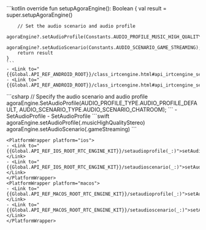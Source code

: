 <PlatformWrapper platform="android">
    ```kotlin
    override fun setupAgoraEngine(): Boolean {
        val result = super.setupAgoraEngine()

        // Set the audio scenario and audio profile
        agoraEngine?.setAudioProfile(Constants.AUDIO_PROFILE_MUSIC_HIGH_QUALITY_STEREO);
        agoraEngine?.setAudioScenario(Constants.AUDIO_SCENARIO_GAME_STREAMING);
        return result
    }
    ```
    - <Link to="{{Global.API_REF_ANDROID_ROOT}}/class_irtcengine.html#api_irtcengine_setaudioprofile2">setAudioProfile</Link>
    - <Link to="{{Global.API_REF_ANDROID_ROOT}}/class_irtcengine.html#api_irtcengine_setaudioscenario">setAudioScenario</Link>
</PlatformWrapper>
<PlatformWrapper platform="unity">
    ```csharp
    // Specify the audio scenario and audio profile
    agoraEngine.SetAudioProfile(AUDIO_PROFILE_TYPE.AUDIO_PROFILE_DEFAULT, AUDIO_SCENARIO_TYPE.AUDIO_SCENARIO_CHATROOM);
    ```
<ProductWrapper notAllowed="voice-calling">
    - <Link to="{{Global.API_REF_UNITY_ROOT}}/class_irtcengine.html#api_irtcengine_setaudioprofile">SetAudioProfile</Link>
</ProductWrapper>
<ProductWrapper product="voice-calling">
    - <Link to="{{Global.API_REF_UNITY_ROOT_VOICE_SDK}}/class_irtcengine.html#api_irtcengine_setaudioprofile">SetAudioProfile</Link>
</ProductWrapper>
</PlatformWrapper>
<PlatformWrapper platform={["ios","macos"]}>
    ```swift
    agoraEngine.setAudioProfile(.musicHighQualityStereo)
    agoraEngine.setAudioScenario(.gameStreaming)
    ```

    <PlatformWrapper platform="ios">
    - <Link to="{{Global.API_REF_IOS_ROOT_RTC_ENGINE_KIT}}/setaudioprofile(_:)">setAudioProfile(_:)</Link>
    - <Link to="{{Global.API_REF_IOS_ROOT_RTC_ENGINE_KIT}}/setaudioscenario(_:)">setAudioScenario(_:)</Link>
    </PlatformWrapper>
    <PlatformWrapper platform="macos">
    - <Link to="{{Global.API_REF_MACOS_ROOT_RTC_ENGINE_KIT}}/setaudioprofile(_:)">setAudioProfile(_:)</Link>
    - <Link to="{{Global.API_REF_MACOS_ROOT_RTC_ENGINE_KIT}}/setaudioscenario(_:)">setAudioScenario(_:)</Link>
    </PlatformWrapper>
</PlatformWrapper>
